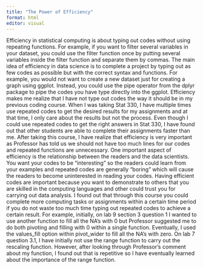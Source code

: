 ```yaml
---
title: "The Power of Efficiency"
format: html
editor: visual
---
```


Efficiency in statistical computing is about typing out codes without using repeating functions. For example, if you want to filter several variables in your dataset, you could use the filter function once by putting several variables inside the filter function and separate them by commas. The main idea of efficiency in data science is to complete a project by typing out as few codes as possible but with the correct syntax and functions. For example, you would not want to create a new dataset just for creating a graph using ggplot. Instead, you could use the pipe operator from the dplyr package to pipe the codes you have type directly into the ggplot. Efficiency makes me realize that I have not type out codes the way it should be in my previous coding course. When I was taking Stat 330, I have multiple times use repeated codes to get the desired results for my assignments and at that time, I only care about the results but not the process. Even though I could use repeated codes to get the right answers in Stat 330, I have found out that other students are able to complete their assignments faster than me. After taking this course, I have realize that efficiency is very important as Professor has told us we should not have too much lines for our codes and repeated functions are unnecessary. One important aspect of efficiency is the relationship between the readers and the data scientists. You want your codes to be "interesting" so the readers could learn from your examples and repeated codes are generally "boring" which will cause the readers to become uninterested in reading your codes. Having efficient codes are important because you want to demonstrate to others that you are skilled in the computing languages and other could trust you for carrying out data analysis. I found out that through this course you could complete more computing tasks or assignments within a certain time period if you do not waste too much time typing out repeated codes to achieve a certain result. For example, initially, on lab 9 section 3 question 1 I wanted to use another function to fill all the NA's with 0 but Professor suggested me to do both pivoting and filling with 0 within a single function. Eventually, I used the values_fill option within pivot_wider to fill all the NA's with zero. On lab 7 question 3.1, I have initially not use the range function to carry out the rescaling function. However, after looking through Professor's comment about my function, I found out that is repetitive so I have eventually learned about the importance of the range function.

